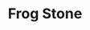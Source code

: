 ---
title: "Frog Stone"
subtitle: ""
creator: ""
categories: ["cds"]
featuredImage: "../src/assets/images/item/cds/DSC02988.png"
views: ["../src/assets/images/item/cds/DSC02988.png"]
nextItem: []
---